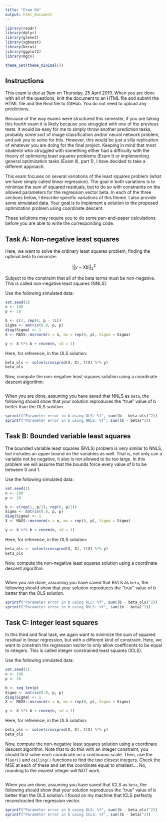 ```yaml
---
title: "Exam 04"
output: html_document
---
```


```r
library(readr)
library(dplyr)
library(glmnet)
library(xgboost)
library(keras)
library(ggplot2)
library(mgcv)

theme_set(theme_minimal())
```

## Instructions

This exam is due at 9am on Thursday, 25 April 2019. When you are done with all
of the questions, knit the document to an HTML file and submit the HTML file
and the Rmd file to GitHub. You do not need to upload any predictions.

Because of the way exams were structured this semester, if you are taking this
fourth exam it is likely because you struggled with one of the previous tests.
It would be easy for me to simply throw another prediction tasks, probably
some sort of image classification and/or neural network problem, and ask you
to solve for this. However, this would be just a silly replication of whatever
you are doing for the final project. Keeping in mind that most students who
struggled with something either had a difficulty with the theory of optimizing
least squares problems (Exam I) or implementing general optimization tasks
(Exam III, part 1), I have decided to take a different approach.

This exam focuses on several variations of the least squares problem (what we
have simply called linear regression). The goal in both variations is to
minimize the sum of squared residuals, but to do so with constraints on the
allowed parameters for the regression vector beta. In each of the three
sections below, I describe specific variations of this theme. I also provide
some simulated data. Your goal is to implement a solution to the proposed
optimization problem using coordinate descent.

These solutions may require you to do some pen-and-paper calculations before
you are able to write the corresponding code.

## Task A: Non-negative least squares

Here, we want to solve the ordinary least squares problem, finding the optimal
beta to minimize:

$$ || y - X b ||_2^2 $$

Subject to the constraint that all of the beta terms must be non-negative. This
is called non-negative least squares (NNLS).

Use the following simulated data:

```r
set.seed(1)
n <- 100
p <- 10

b <- c(2, rep(0, p - 1L))
Sigma <- matrix(0.8, p, p)
diag(Sigma) <- 1
X <- MASS::mvrnorm(n = n, mu = rep(0, p), Sigma = Sigma)

y <- X %*% b + rnorm(n, sd = 1)
```

Here, for reference, in the OLS solution:

```r
beta_ols <- solve(crossprod(X, X), t(X) %*% y)
beta_ols
```

Now, compute the non-negative least squares solution using a coordinate
descent algorithm:

```r

```

When you are done, assuming you have saved that NNLS as `beta`, the following
should show that your solution reproduces the "true" value of b better than
the OLS solution.

```r
sprintf("Parameter error in b using OLS: %f", sum((b - beta_ols)^2))
sprintf("Parameter error in b using NNLS: %f", sum((b - beta)^2))
```

## Task B: Bounded variable least squares

The bounded variable least squares (BVLS) problem is very similar to NNLS, but
includes an upper bound on the variables as well. That is, not only can a
variable not be negative, it also is not allowed to be too large. In this
problem we will assume that the bounds force every value of b to be between
0 and 1.

Use the following simulated data:

```r
set.seed(1)
n <- 100
p <- 10

b <- c(rep(1, p/2), rep(0, p/2))
Sigma <- matrix(0.8, p, p)
diag(Sigma) <- 1
X <- MASS::mvrnorm(n = n, mu = rep(0, p), Sigma = Sigma)

y <- X %*% b + rnorm(n, sd = 1)
```

Here, for reference, in the OLS solution:

```r
beta_ols <- solve(crossprod(X, X), t(X) %*% y)
beta_ols
```

Now, compute the non-negative least squares solution using a coordinate
descent algorithm:

```r

```

When you are done, assuming you have saved that BVLS as `beta`, the following
should show that your solution reproduces the "true" value of b better than
the OLS solution.

```r
sprintf("Parameter error in b using OLS: %f", sum((b - beta_ols)^2))
sprintf("Parameter error in b using BVLS: %f", sum((b - beta)^2))
```

## Task C: Integer least squares

In this third and final task, we again want to minimize the sum of squared
residual in linear regression, but with a different kind of constraint. Here,
we want to constrain the regression vector to only allow coefficents to be
equal to integers. This is called integer constrained least squares (ICLS).

Use the following simulated data:

```r
set.seed(1)
n <- 100
p <- 10

b <- seq_len(p)
Sigma <- matrix(0.8, p, p)
diag(Sigma) <- 1
X <- MASS::mvrnorm(n = n, mu = rep(0, p), Sigma = Sigma)

y <- X %*% b + rnorm(n, sd = 1)
```

Here, for reference, in the OLS solution:

```r
beta_ols <- solve(crossprod(X, X), t(X) %*% y)
beta_ols
```

Now, compute the non-negative least squares solution using a coordinate
descent algorithm. Note that to do this with an integer constraint, you should
first solve each coordinate on a continuous scale. Then, use the `floor()` and
`ceiling()` functions to find the two closest integers. Check the MSE at each
of these and set the coordinate equal to smallest.... No, rounding to the
nearest integer will NOT work.

```r

```

When you are done, assuming you have saved that ICLS as `beta`, the following
should show that your solution reproduces the "true" value of b better than
the OLS solution. I found on my machine that ICLS perfectly reconstructed the
regression vector.

```r
sprintf("Parameter error in b using OLS: %f", sum((b - beta_ols)^2))
sprintf("Parameter error in b using ICLS: %f", sum((b - beta)^2))
```
